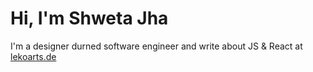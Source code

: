 # Hi, I'm Shweta Jha

I'm a designer durned software engineer and write about JS & React at [lekoarts.de](https://www.lekoarts.de?utm_source=cara&utm_medium=Starter)
